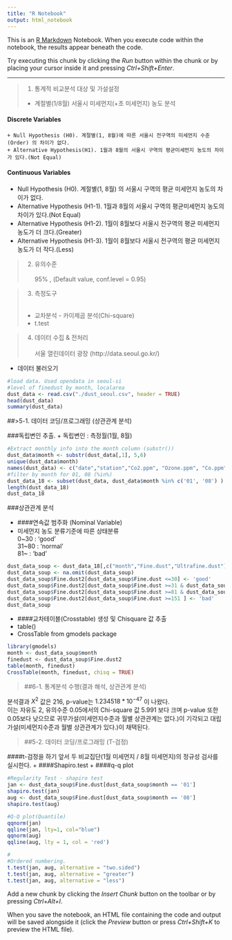 ```yaml
---
title: "R Notebook"
output: html_notebook
---
```


This is an [R Markdown](http://rmarkdown.rstudio.com) Notebook. When you execute code within the notebook, the results appear beneath the code. 

Try executing this chunk by clicking the *Run* button within the chunk or by placing your cursor inside it and pressing *Ctrl+Shift+Enter*. 

***
>1. 통계적 비교분석 대상 및 가설설정
>	+ 계절별(1/8월) 서울시 미세먼지(+초 미세먼지) 농도 분석\
	
####  Discrete Variables \	

	+ Null Hypothesis (H0). 계절별(1, 8월)에 따른 서울시 전구역의 미세먼지 수준(Order) 의 차이가 없다.
	+ Alternative Hypothesis(H1). 1월과 8월의 서울시 구역의 평균미세먼지 농도의 차이가 있다.(Not Equal)
	
####  Continuous Variables \
	
  + Null Hypothesis (H0). 계절별(1, 8월) 의 서울시 구역의 평균 미세먼지 농도의 차이가 없다. 
  + Alternative Hypothesis (H1-1). 1월과 8월의 서울시 구역의 평균미세먼지 농도의 차이가 있다.(Not Equal) 
  + Alternative Hypothesis (H1-2). 1월이 8월보다 서울시 전구역의 평균 미세먼지 농도가 더 크다.(Greater) 
  + Alternative Hypothesis (H1-3). 1월이 8월보다 서울시 전구역의 평균 미세먼지 농도가 더 작다.(Less) 

>2. 유의수준 \
\
95% , (Default value, conf.level = 0.95)\

>3. 측정도구 \
\
+ 교차분석 - 카이제곱 분석(Chi-square)\
+ t.test \

>4. 데이터 수집 & 전처리\
\
서울 열린데이터 광장 (http://data.seoul.go.kr/)
\

+ 데이터 불러오기
```r
#load data. Used opendata in seoul-si
#level of finedust by month, localarea
dust_data <- read.csv("./dust_seoul.csv", header = TRUE)
head(dust_data)
summary(dust_data)
```
##>5-1. 데이터 코딩/프로그래밍 (상관관계 분석)

###독립변인 추출.
+ 독립변인 : 측정월(1월, 8월)


```r
#Extract monthly info into the month column (substr())
dust_data$month <- substr(dust_data[,1], 5,6)
unique(dust_data$month)
names(dust_data) <- c("date","station","Co2.ppm", "Ozone.ppm", "Co.ppm", "SO3.ppm", "Fine.dust", "Ultrafine.dust","month")
#filter by month for 01, 08 (%in%)
dust_data_18 <- subset(dust_data, dust_data$month %in% c('01', '08') )
length(dust_data_18)
dust_data_18
```

###상관관계 분석

+ ####연속값 범주화 (Nominal Variable)
+ 미세먼지 농도 분류기준에 따른 상태분류\
 0~30 : 'good'\
 31~80 : 'normal'\
 81~ : 'bad'\
 
```r

dust_data_soup <- dust_data_18[,c("month","Fine.dust","Ultrafine.dust")]
dust_data_soup <- na.omit(dust_data_soup)
dust_data_soup$Fine.dust2[dust_data_soup$Fine.dust <=30] <- 'good'
dust_data_soup$Fine.dust2[dust_data_soup$Fine.dust >=31 & dust_data_soup$Fine.dust <=80] <- 'normal'
dust_data_soup$Fine.dust2[dust_data_soup$Fine.dust >=81 & dust_data_soup$Fine.dust <=150] <- 'bad'
dust_data_soup$Fine.dust2[dust_data_soup$Fine.dust >=151 ] <- 'bad'
dust_data_soup

```

+ ####교차테이블(Crosstable) 생성 및 Chisquare 값 추출
+ table()
+ CrossTable from gmodels package

```r
library(gmodels)
month <- dust_data_soup$month
finedust <- dust_data_soup$Fine.dust2
table(month, finedust)
CrossTable(month, finedust, chisq = TRUE)
```
>##6-1. 통계분석 수행(결과 해석, 상관관계 분석) \

분석결과 $X^2$ 값은 216, p-value는 $1.234518*10^{-47}$ 이 나왔다. \
이는 자유도 2, 유의수준 0.05에서의 Chi-square 값 5.991 보다 크며 p-value 또한 0.05보다 낮으므로 귀무가설(미세먼지수준과 월별 상관관계는 없다.)이 기각되고 대립가설(미세먼지수준과 월별 상관관계가 있다.)이 채택된다.

>##5-2. 데이터 코딩/프로그래밍 (T-검정)

####t-검정을 하기 앞서 두 비교집단(1월 미세먼지 / 8월 미세먼지)의 정규성 검사를 실시한다.
+ ####Shapiro.test
+ ####q-q plot

```r
#Regularity Test - shapiro test
jan <- dust_data_soup$Fine.dust[dust_data_soup$month == '01']
shapiro.test(jan)
aug <- dust_data_soup$Fine.dust[dust_data_soup$month == '08']
shapiro.test(aug)

#Q-Q plot(Quantile)
qqnorm(jan)
qqline(jan, lty=1, col="blue")
qqnorm(aug)
qqline(aug, lty = 1, col = 'red')

#
#Ordered numbering.
t.test(jan, aug, alternative = "two.sided")
t.test(jan, aug, alternative = "greater")
t.test(jan, aug, alternative = "less")
```

Add a new chunk by clicking the *Insert Chunk* button on the toolbar or by pressing *Ctrl+Alt+I*.

When you save the notebook, an HTML file containing the code and output will be saved alongside it (click the *Preview* button or press *Ctrl+Shift+K* to preview the HTML file).
